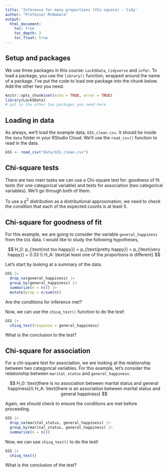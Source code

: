 ```yaml
---
title: 'Inference for many proportions (Chi-square) - tidy'
author: "Professor McNamara"
output:
  html_document:
    toc: true
    toc_depth: 3
    toc_float: true
---
```


## Setup and packages

We use three packages in this course: `Lock5Data`, `tidyverse` and `infer`. To load a package, you use the `library()` function, wrapped around the name of a package. I've put the code to load one package into the chunk below. Add the other two you need. 

```r
knitr::opts_chunk$set(echo = TRUE, error = TRUE)
library(Lock5Data)
# put in the other two packages you need here
```

## Loading in data

As always, we'll load the example data, `GSS_clean.csv`. It should be inside the `data` folder in your RStudio Cloud. We'll use the `read_csv()` function to read in the data. 

```r
GSS <- read_csv("data/GSS_clean.csv")
```

## Chi-square tests

There are two main tasks we can use a Chi-square test for: goodness of fit tests (for one categorical variable) and tests for association (two categorical variables). We'll go through both of them. 

To use a $\chi^2$ distribution as a distributional approximation, we need to check the condition that each of the expected counts is at least 5.

## Chi-square for goodness of fit

For this example, we are going to consider the variable `general_happiness` from the `GSS` data. I would like to study the following hypotheses,

$$
H_0: p_{\text{not too happy}} = p_{\text{pretty happy}} = p_{\text{very happy}} = 0.33 \\
H_A: \text{at least one of the proportions is different}
$$


Let's start by looking at a summary of the data. 

```r
GSS |>
  drop_na(general_happiness) |>
  group_by(general_happiness) |>
  summarize(n = n()) |>
  mutate(prop = n/sum(n))
```

Are the conditions for inference met? 


Now, we can use the `chisq_test()` function to do the test!

```r
GSS |>
  chisq_test(response = general_happiness)
```


What is the conclusion to the test?


## Chi-square for association

For a chi-square test for association, we are looking at the relationship between two categorical variables. For this example, let's consider the relationship between `marital_status` and `general_happiness`. 

$$
H_0: \text{there is no association between marital status and general happiness}\\
H_A: \text{there is an association between marital status and general happiness}
$$

Again, we should check to ensure the conditions are met before proceeding. 

```r
GSS |>
  drop_na(marital_status, general_happiness) |>
  group_by(marital_status, general_happiness) |>
  summarize(n = n())
```


Now, we can use `chisq_test()` to do the test!

```r
GSS |>
  chisq_test()
```



What is the conclusion of the test?

